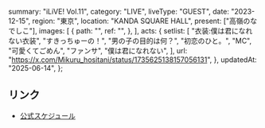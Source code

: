   summary: "iLiVE! Vol.11",
  category: "LIVE",
  liveType: "GUEST",
  date: "2023-12-15",
  region: "東京",
  location: "KANDA SQUARE HALL",
  present: ["高嶺のなでしこ"],
  images: [
    {
      path: "",
      ref: "",
    },
  ],
  acts: {
    setlist: [
      "衣装:僕は君になれない衣装",
      "すきっちゅーの！",
      "男の子の目的は何？",
      "初恋のひと。",
      "MC",
      "可愛くてごめん",
      "ファンサ",
      "僕は君になれない",
    ],
    url: "https://x.com/Mikuru_hositani/status/1735625138157056131",
  },
  updatedAt: "2025-06-14",
};

## リンク

- [公式スケジュール](https://takanenonadeshiko.jp/?p=1453)
